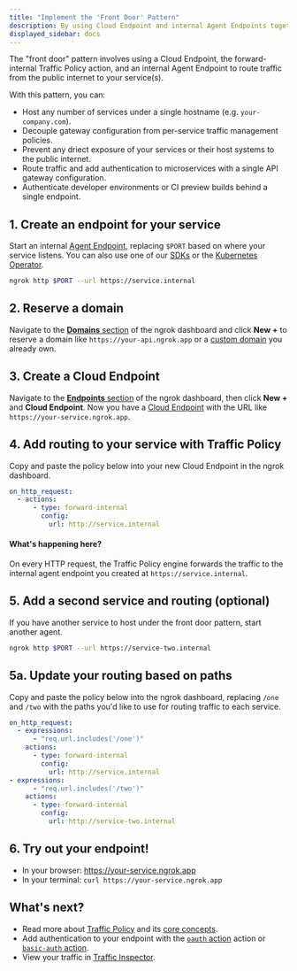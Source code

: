 ```yaml
---
title: "Implement the 'Front Door' Pattern"
description: By using Cloud Endpoint and internal Agent Endpoints together, you loosely double your gateway and services for extra flexibility.
displayed_sidebar: docs
---
```



The "front door" pattern involves using a Cloud Endpoint, the forward-internal Traffic Policy action, and an internal Agent Endpoint to route traffic from the public internet to your service(s).

With this pattern, you can:

- Host any number of services under a single hostname (e.g. `your-company.com`).
- Decouple gateway configuration from per-service traffic management policies.
- Prevent any driect exposure of your services or their host systems to the public internet.
- Route traffic and add authentication to microservices with a single API gateway configuration.
- Authenticate developer environments or CI preview builds behind a single endpoint.

## 1. Create an endpoint for your service

Start an internal [Agent Endpoint](/docs/universal-gateway/agent-endpoints/), replacing `$PORT` based on where your service listens.
You can also use one of our [SDKs](/docs/agent/sdks) or the [Kubernetes Operator](/docs/k8s).

```bash
ngrok http $PORT --url https://service.internal
```

## 2. Reserve a domain

Navigate to the [**Domains** section](https://dashboard.ngrok.com/domains) of
the ngrok dashboard and click **New +** to reserve a domain like
`https://your-api.ngrok.app` or a [custom domain](docs/universal-gateway/custom-domains/) you already own.

## 3. Create a Cloud Endpoint

Navigate to the [**Endpoints** section](https://dashboard.ngrok.com/endpoints?sortBy=updatedAt&orderBy=desc) of the ngrok dashboard, then click **New +** and **Cloud Endpoint**.
Now you have a [Cloud Endpoint](/docs/universal-gateway/cloud-endpoints/) with the URL like `https://your-service.ngrok.app`.

## 4. Add routing to your service with Traffic Policy

Copy and paste the policy below into your new Cloud Endpoint in the ngrok dashboard.

```yaml
on_http_request:
  - actions:
      - type: forward-internal
        config:
          url: http://service.internal
```

#### What's happening here?

On every HTTP request, the Traffic Policy engine forwards the traffic to the
internal agent endpoint you created at `https://service.internal`.

## 5. Add a second service and routing (optional)

If you have another service to host under the front door pattern, start another agent.

```bash
ngrok http $PORT --url https://service-two.internal
```

## 5a. Update your routing based on paths

Copy and paste the policy below into the ngrok dashboard, replacing `/one` and `/two` with the paths you'd like to use for routing traffic to each service.

```yaml
on_http_request:
  - expressions:
      - "req.url.includes('/one')"
    actions:
      - type: forward-internal
        config:
          url: http://service.internal
- expressions:
      - "req.url.includes('/two')"
    actions:
      - type: forward-internal
        config:
          url: http://service-two.internal
```

## 6. Try out your endpoint!

- In your browser: https://your-service.ngrok.app
- In your terminal: `curl https://your-service.ngrok.app`

## What's next?

- Read more about [Traffic Policy](/docs/traffic-policy) and its [core concepts](/docs/traffic-policy/concepts).
- Add authentication to your endpoint with the [`oauth` action](/docs/traffic-policy/actions/oauth) action or [`basic-auth` action](/docs/traffic-policy/actions/basic-auth).
- View your traffic in [Traffic Inspector](https://dashboard.ngrok.com/traffic-inspector).

<Back />
